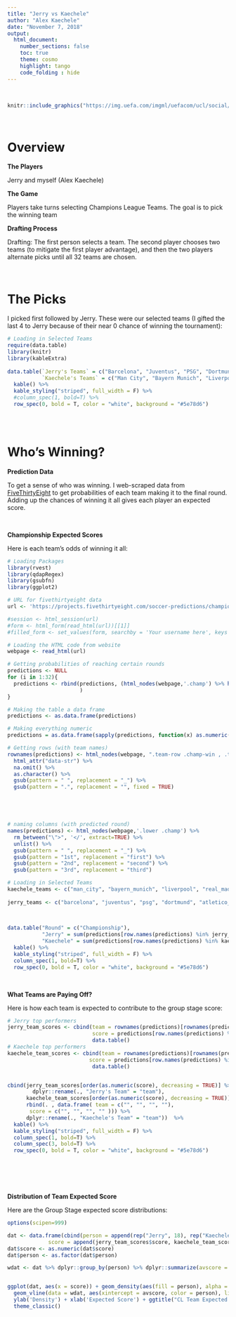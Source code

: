 ```yaml
---
title: "Jerry vs Kaechele"
author: "Alex Kaechele"
date: "November 7, 2018"
output:
  html_document:
    number_sections: false
    toc: true
    theme: cosmo
    highlight: tango
    code_folding : hide
---
```


<br>

```r
knitr::include_graphics("https://img.uefa.com/imgml/uefacom/ucl/social/og-default.jpg")
```

<br>

# Overview

**The Players**

Jerry and myself (Alex Kaechele)

**The Game**

Players take turns selecting Champions League Teams. The goal is to pick the winning team

**Drafting Process**

Drafting: The first person selects a team. The second player chooses two teams (to mitigate the first player advantage), and then the two players alternate picks until all 32 teams are chosen.

<br>

# The Picks

I picked first followed by Jerry. These were our selected teams (I gifted the last 4 to Jerry because of their near 0 chance of winning the tournament):

```r
# Loading in Selected Teams
require(data.table)
library(knitr)
library(kableExtra)
  
data.table(`Jerry's Teams` = c("Barcelona", "Juventus", "PSG", "Dortmund", "Atletico Madrid", "Inter Milan", "Lyon", "Porto", "Valencia", "Galatasaray", "Benfica", "Young Boys", "Monaco", "Viktoria Plzen", "Lokomotiv", "Red Star", "AEK Athens", "Club Brugge"),
           `Kaechele's Teams` = c("Man City", "Bayern Munich", "Liverpool", "Real Madrid", "Napoli", "Roma", "Ajax", "Schalke_04", "CSKA Moscow", "Man United", "Hoffenheim", "Shakhtar", "PSV", "Tottenham", "", "", "", "")) %>% 
  kable() %>%
  kable_styling("striped", full_width = F) %>%
  #column_spec(1, bold=T) %>%
  row_spec(0, bold = T, color = "white", background = "#5e78d6") 



```

<br>

# Who's Winning?

**Prediction Data**

To get a sense of who was winning. I web-scraped data from [FiveThirtyEight](https://projects.fivethirtyeight.com/soccer-predictions/champions-league/) to get probabilities of each team making it to the final round. Adding up the chances of winning it all gives each player an expected score.

<br>

**Championship Expected Scores**

Here is each team's odds of winning it all:

```r
# Loading Packages
library(rvest)
library(qdapRegex)
library(gsubfn)
library(ggplot2)

# URL for fivethirtyeight data
url <- 'https://projects.fivethirtyeight.com/soccer-predictions/champions-league/'

#session <- html_session(url)
#form <- html_form(read_html(url))[[1]]
#filled_form <- set_values(form, searchby = 'Your username here', keys = 'Your password here')

# Loading the HTML code from website
webpage <- read_html(url)

# Getting probabilities of reaching certain rounds
predictions <- NULL
for (i in 1:32){
  predictions <- rbind(predictions, (html_nodes(webpage,'.champ') %>% html_attr("data-val"))[(1+i*5):(5+i*5)]
                       )
}

# Making the table a data frame
predictions <- as.data.frame(predictions)

# Making everything numeric
predictions = as.data.frame(sapply(predictions, function(x) as.numeric(as.character(x))))

# Getting rows (with team names)
rownames(predictions) <- html_nodes(webpage, ".team-row .champ-win , .team-row .drop-3 , .team-row .drop-7 , .team-row .drop-4 , .team-row .champ-group3 , .team-row .champ-group2 , .border-left , .team-row .team") %>% 
  html_attr("data-str") %>%
  na.omit() %>%
  as.character() %>%
  gsub(pattern = " ", replacement = "_") %>%
  gsub(pattern = ".", replacement = "", fixed = TRUE)





# naming columns (with predicted round)
names(predictions) <- html_nodes(webpage,'.lower .champ') %>%
  rm_between("\">", '</', extract=TRUE) %>%
  unlist() %>%
  gsub(pattern = " ", replacement = "_") %>%
  gsub(pattern = "1st", replacement = "first") %>%
  gsub(pattern = "2nd", replacement = "second") %>%
  gsub(pattern = "3rd", replacement = "third")

# Loading in Selected Teams
kaechele_teams <- c("man_city", "bayern_munich", "liverpool", "real_madrid", "napoli", "roma", "ajax", "schalke_04", "cska_moscow", "man_united", "hoffenheim", "shakhtar", "psv", "tottenham")
  
jerry_teams <- c("barcelona", "juventus", "psg", "dortmund", "atletico_madrid", "inter_milan", "lyon",  "porto", "valencia", "galatasaray", "benfica", "young_boys", "monaco", "viktoria_plzen", "lokomotiv", "red_star", "aek_athens", "club_brugge" )
  
 

data.table("Round" = c("Championship"),
           "Jerry" = sum(predictions[row.names(predictions) %in% jerry_teams,]$win_final, na.rm = TRUE),
           "Kaechele" = sum(predictions[row.names(predictions) %in% kaechele_teams,]$win_final, na.rm = TRUE)) %>% 
  kable() %>%
  kable_styling("striped", full_width = F) %>%
  column_spec(1, bold=T) %>%
  row_spec(0, bold = T, color = "white", background = "#5e78d6") 

```

<br>

**What Teams are Paying Off?**

Here is how each team is expected to contribute to the group stage score:

```r
# Jerry top performers
jerry_team_scores <- cbind(team = rownames(predictions)[rownames(predictions) %in% jerry_teams], 
                           score = predictions[row.names(predictions) %in% jerry_teams,]$win_final*100) %>%
                           data.table() 
# Kaechele top performers
kaechele_team_scores <- cbind(team = rownames(predictions)[rownames(predictions) %in% kaechele_teams],
                          score = predictions[row.names(predictions) %in% kaechele_teams,]$win_final*100) %>%
                           data.table() 


cbind(jerry_team_scores[order(as.numeric(score), decreasing = TRUE)] %>% 
        dplyr::rename(., "Jerry's Team" = "team"), 
      kaechele_team_scores[order(as.numeric(score), decreasing = TRUE)] %>% 
      rbind(. , data.frame( team = c("", "", "", ""),
       score = c("", "", "", "" ))) %>%
      dplyr::rename(., "Kaechele's Team" = "team"))  %>% 
  kable() %>%
  kable_styling("striped", full_width = F) %>%
  column_spec(1, bold=T) %>%
  column_spec(3, bold=T) %>%
  row_spec(0, bold = T, color = "white", background = "#5e78d6")


 
```

<br>

**Distribution of Team Expected Score**

Here are the Group Stage expected score distributions:

```r
options(scipen=999)

dat <- data.frame(cbind(person = append(rep("Jerry", 18), rep("Kaechele", 14)),
             score = append(jerry_team_scores$score, kaechele_team_scores$score)), stringsAsFactors = FALSE)
dat$score <- as.numeric(dat$score)
dat$person <- as.factor(dat$person)

wdat <- dat %>% dplyr::group_by(person) %>% dplyr::summarize(avscore = mean(score))


ggplot(dat, aes(x = score)) + geom_density(aes(fill = person), alpha = 0.4) +
  geom_vline(data = wdat, aes(xintercept = avscore, color = person), linetype = "dashed") +
  ylab('Density') + xlab('Expected Score') + ggtitle("CL Team Expected Score Distribution") + 
  theme_classic()
```

